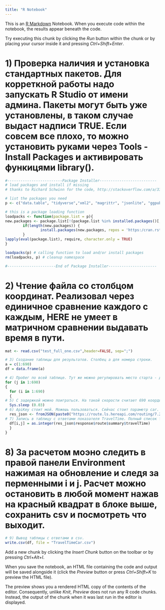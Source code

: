 ```yaml
---
title: "R Notebook"
---
```


This is an [R Markdown](http://rmarkdown.rstudio.com) Notebook. When you execute code within the notebook, the results appear beneath the code. 

Try executing this chunk by clicking the *Run* button within the chunk or by placing your cursor inside it and pressing *Ctrl+Shift+Enter*. 

# 1) Проверка наличия и установка стандартных пакетов. Для корреткной работы надо запускать R Studio от имени админа. Пакеты могут быть уже установлены, в таком случае выдаст надписи TRUE. Если совсем все плохо, то можно установить руками через Tools - Install Packages и активировать функицями library().
```r
#-------------------------Package Installer--------------------------
# load packages and install if missing
# thanks to Richard Schwinn for the code, http://stackoverflow.com/a/33876492

# list the packages you need
p <- c("data.table", "tidyverse","xml2", "magrittr", "jsonlite", "ggpubr", "dummies", "dendextend", "rlist", "cluster", "gridExtra", "sf", "tmap", "mapview", "RColorBrewer", "BAMMtools", "httr", "data.table")

# this is a package loading function
loadpacks <- function(package.list = p){
new.packages <- package.list[!(package.list %in% installed.packages()[,'Package'])]
        if(length(new.packages)) {
                install.packages(new.packages, repos = 'https:/cran.rstudio.com')
        }
lapply(eval(package.list), require, character.only = TRUE)
}

loadpacks(p) # calling function to load and/or install packages
rm(loadpacks, p) # cleanup namespace

#----------------------End of Package Installer----------------------


```

# 2) Чтение файла со столбцом координат. Реализовал через единичное сравнение каждого с каждым, HERE не умеет в матричном сравнении выдавать время в пути.
```r
mat <- read.csv("test_full_one.csv",header=FALSE, sep=";")
```

```r
# 3) Создание таблицы для результатов. Столбец а для номера строки.
a = c(1:690)
df = data.frame(a)

# 4) Пробег по всей таблице. Тут же можно регулировать место старта - для какой координаты хочешь начать считать. 
for (j in 1:690)  
{
  for (i in 1:690)  
  {
# 5) С задержкой можно поиграться. На такой скорости считает 690 координат за ~4 минуты.
  Sys.sleep (0.03)
# 6) ApiKey стоит мой. Можешь пользоваться. Сейчас стоит параметр car. Для измненения на публичный транспорт или пеший ход надо вписать нужное слово в это место.
  res_json <- fromJSON(paste0("https://route.ls.hereapi.com/routing/7.2/calculateroute.json?apiKey=__EuCL_tLBBnDz9qB42L70zKoQAaL2zjcTQvREg8ve4&waypoint0=geo!",mat[j,1],"&waypoint1=geo!",mat[i,1],"&mode=fastest;car;traffic:disabled"))
# 7) Запись в таблицу с ответами показателя TravelTime. Полный список того, что возвращает запрос можно посмотреть в переменной res_json.
  df[i,j] = as.integer(res_json$response$route$summary$travelTime)
  }
}

```

# 8) За расчетом моэно следить в правой панели Environment нажимая на обновление и следя за перменными i и j. Расчет можно остановить в любой момент нажав на красный квадрат в блоке выше, сохранить csv и посмотреть что выходит. 

```r
# 9) Вывод таблицы с ответами в csv. 
write.csv(df, file = "TravelTimeCar.csv")
```


Add a new chunk by clicking the *Insert Chunk* button on the toolbar or by pressing *Ctrl+Alt+I*.

When you save the notebook, an HTML file containing the code and output will be saved alongside it (click the *Preview* button or press *Ctrl+Shift+K* to preview the HTML file).

The preview shows you a rendered HTML copy of the contents of the editor. Consequently, unlike *Knit*, *Preview* does not run any R code chunks. Instead, the output of the chunk when it was last run in the editor is displayed.

